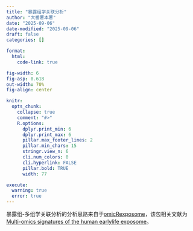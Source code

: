 ```yaml
---
title: "暴露组学关联分析"
author: "大番薯本薯"
date: "2025-09-06"
date-modified: "2025-09-06"
draft: false
categories: []

format:
  html:
    code-link: true

fig-width: 6
fig-asp: 0.618
out-width: 70%
fig-align: center

knitr:
  opts_chunk:
    collapse: true
    comment: "#>"
    R.options:
      dplyr.print_min: 6
      dplyr.print_max: 6
      pillar.max_footer_lines: 2
      pillar.min_chars: 15
      stringr.view_n: 6
      cli.num_colors: 0
      cli.hyperlink: FALSE
      pillar.bold: TRUE
      width: 77

execute:
  warning: true
  error: true
---
```


暴露组-多组学关联分析的分析思路来自于[omicRexposome](https://github.com/isglobal-brge/omicRexposome/blob/master/R/MultiDataSet-association.R)，该包相关文献为[Multi-omics signatures of the human earlylife exposome](https://www.nature.com/articles/s41467-022-34422-2)。

##